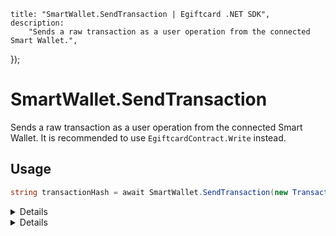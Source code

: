 
	title: "SmartWallet.SendTransaction | Egiftcard .NET SDK",
	description:
		"Sends a raw transaction as a user operation from the connected Smart Wallet.",
});

# SmartWallet.SendTransaction

Sends a raw transaction as a user operation from the connected Smart Wallet. It is recommended to use `EgiftcardContract.Write` instead.

## Usage

```csharp
string transactionHash = await SmartWallet.SendTransaction(new TransactionInput(...));
```

<Details summary="Parameters">

### TransactionInput

`TransactionInput` object containing necessary transaction details such as `To`, `Data`, `Value`.

</Details>

<Details summary="Return Value">

### string

The transaction hash as a `string`.

</Details>
